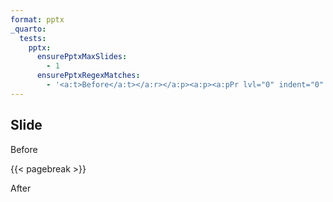 ```yaml
---
format: pptx
_quarto:
  tests:
    pptx:
      ensurePptxMaxSlides:
        - 1
      ensurePptxRegexMatches:
        - '<a:t>Before</a:t></a:r></a:p><a:p><a:pPr lvl="0" indent="0" marL="0"><a:buNone /></a:pPr><a:r><a:rPr /><a:t>After</a:t>'
---
```


## Slide 

Before

{{< pagebreak >}}

After
